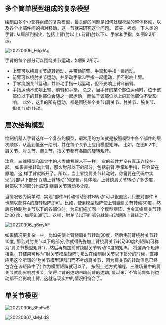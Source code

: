 ## 多个简单模型组成的复杂模型

绘制由多个小部件组成的复杂模型，最关键的问题是如何处理模型的整体移动，以
及各个小部件间的相对移动。这一节就来研究这个问题。 首先，考虑一下人类的手臂:
从肩部到指尖，包括上臂(肘以上).前臂(肘以下)、手掌和手指，如图9.2所示。

![20220306_F6gdAg](https://cdn.jsdelivr.net/gh/crexk/pic-archive@main/uPic/20220306_F6gdAg.png)

手臂的每个部分可以围绕关节运动，如图9.2所示:
- 上臂可以绕肩关节旋转运动，并带动前臂、手掌和手指一起运动。
- 前臂可以绕肘关节运动，并带动手掌和手指一起运动，但不影响上臂。
- 手掌绕腕关节运动，并带动手指一起运动，但不影响上臂和前臂。
- 手指运动不影响上臂、前臂和手掌。
总之，当手臂的某个部位运动时，位于该部位以下的其他部位会随之一起运动， 而位于该部位以上的其他部位不受影响。
此外，这里的所有运动，都是围绕某个关节(肩关节、肘关节、腕关节、指关节)的转动。

## 层次结构模型
绘制机器人手臂这样一个复杂的模型，最常用的方法就是按照模型中各个部件的层次顺序，从高到低逐一绘制，并在每个关节上应用模型矩阵。
比如，在图9.2中,肩关节、肘关节、腕关节，指关节都有各自的旋转矩阵。

注意，三维模型和现实中的人类或机器人不一样， 它的部件并没有真正连接在-起。
如果直接转动上臂，那么肘部以下的部分，包括前臂.手掌和手指，只会留在原地，这
样手臂就断开了。所以，当上臂绕肩关节转动时，你需要在代码中实现“肘部以下部分
跟随上臂转动"的逻辑。具体地，上臂绕肩关节转动了多少度，肘部以下的部分也应该
绕肩关节转动多少度。

当情况较为简单时，实现“部件A转动带动部件B转动"可以很直接，只要对部件
B也施以部件A的旋转矩阵即可。比如，使用模型矩阵使上臂绕肩关节转动30度，然
后在绘制肘关节以下的各部位时，为它们施加同一个模型矩阵，也令其绕肩关节转动30
度，如图9.3所示。这样，肘关节以下的部分就能自动跟随上臂转动了。

![20220306_g6myAF](https://cdn.jsdelivr.net/gh/crexk/pic-archive@main/uPic/20220306_g6myAF.png)


如果情况更复杂一些，比如先使上臂绕肩关节转动30度，然后使前臂绕肘关节转10度,
那么对肘关节以下的部分,你就得先施加上臂绕肩关节转动30度的矩阵(可称为“肩关节模型矩阵")，然后再施加前臂绕肘关节转动10度的矩阵。
将这两个矩阵相乘，其结果可称为“肘关节模型矩阵”,
那么在绘制肘关节以下部分的时候，直接应用这个所谓的“肘关节模型矩阵”(而不考虑肩关节，因为肩关节的转动信息已经包含在该矩阵中了)
作为模型矩阵就可以了。
按照上述方式编程，三维场景中的肩关节就能影响肘关节，使得上臂的运动带动前臂的运动;
反过来，不管前臂如何运动都不会影响上臂。这就与现实中的情况相符合了。

## 单关节模型
![20220306_8FpFwS](https://cdn.jsdelivr.net/gh/crexk/pic-archive@main/uPic/20220306_8FpFwS.png)

![20220307_sMyLdS](https://cdn.jsdelivr.net/gh/crexk/pic-archive@main/uPic/20220307_sMyLdS.png)
